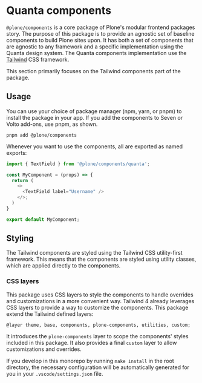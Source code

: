 
<Meta title="Quanta/Introduction" />


# Quanta components

`@plone/components` is a core package of Plone's modular frontend packages story.
The purpose of this package is to provide an agnostic set of baseline components to build Plone sites upon.
It has both a set of components that are agnostic to any framework and a specific implementation using the Quanta design system.
The Quanta components implementation use the [Tailwind](https://tailwindcss.com/) CSS framework.

This section primarily focuses on the Tailwind components part of the package.

## Usage

You can use your choice of package manager (npm, yarn, or pnpm) to install the package in your app.
If you add the components to Seven or Volto add-ons, use pnpm, as shown.

```shell
pnpm add @plone/components
```

Whenever you want to use the components, all are exported as named exports:

```ts
import { TextField } from '@plone/components/quanta';

const MyComponent = (props) => {
  return (
    <>
      <TextField label="Username" />
    </>;
  )
}

export default MyComponent;
```

## Styling

The Tailwind components are styled using the Tailwind CSS utility-first framework.
This means that the components are styled using utility classes, which are applied directly to the components.

### CSS layers

This package uses CSS layers to style the components to handle overrides and customizations in a more convenient way.
Tailwind 4 already leverages CSS layers to provide a way to customize the components.
This package extend the Tailwind defined layers:
```
@layer theme, base, components, plone-components, utilities, custom;
```

It introduces the `plone-components` layer to scope the components' styles included in this package.
It also provides a final `custom` layer to allow customizations and overrides.

If you develop in this monorepo by running `make install` in the root directory, the necessary configuration will be automatically generated for you in your `.vscode/settings.json` file.
